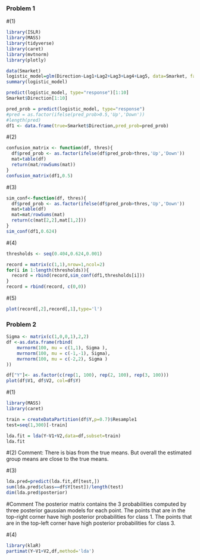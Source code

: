 ### Problem 1
#(1)
```{r}
library(ISLR)
library(MASS)
library(tidyverse)
library(caret)
library(mvtnorm)
library(plotly)
```

```{r}
data(Smarket)
logistic_model=glm(Direction~Lag1+Lag2+Lag3+Lag4+Lag5, data=Smarket, family=binomial)
summary(logistic_model)
```

```{r}
predict(logistic_model, type="response")[1:10]
Smarket$Direction[1:10]
```
```{r}
pred_prob = predict(logistic_model, type="response")
#pred = as.factor(ifelse(pred_prob>0.5,'Up','Down'))
#length(pred)
df1 <- data.frame(true=Smarket$Direction,pred_prob=pred_prob)
```

#(2)
```{r}
confusion_matrix <- function(df, thres){
  df$pred_prob <- as.factor(ifelse(df$pred_prob>thres,'Up','Down'))
  mat=table(df)
  return(mat/rowSums(mat))
}
confusion_matrix(df1,0.5)
```
#(3)
```{r}
sim_conf<-function(df, thres){
  df$pred_prob <- as.factor(ifelse(df$pred_prob>thres,'Up','Down'))
  mat=table(df)
  mat=mat/rowSums(mat)
  return(c(mat[2,2],mat[1,2]))
}
sim_conf(df1,0.624)
```

#(4)
```{r}
thresholds <- seq(0.404,0.624,0.001)

record = matrix(c(1,1),nrow=1,ncol=2)
for(i in 1:length(thresholds)){
  record = rbind(record,sim_conf(df1,thresholds[i]))
}
record = rbind(record, c(0,0))

```
#(5)
```{r}
plot(record[,2],record[,1],type='l')
```

### Problem 2
```{r}
Sigma <- matrix(c(1,0,0,1),2,2)
df <-as.data.frame(rbind( 
    mvrnorm(100, mu = c(1,1), Sigma ),
    mvrnorm(100, mu = c(-1,-1), Sigma),
    mvrnorm(100, mu = c(-2,2), Sigma )
))

df["Y"]<- as.factor(c(rep(1, 100), rep(2, 100), rep(3, 100)))
plot(df$V1, df$V2, col=df$Y)
```
#(1)
```{r}
library(MASS)
library(caret)

train = createDataPartition(df$Y,p=0.7)$Resample1
test=seq(1,300)[-train]

lda.fit = lda(Y~V1+V2,data=df,subset=train)
lda.fit
```
#(2)
Comment:
There is bias from the true means. But overall the estimated group means are close to the true means.

#(3)
```{r}
lda.pred=predict(lda.fit,df[test,])
sum(lda.pred$class==df$Y[test])/length(test)
dim(lda.pred$posterior)
```
#Comment
The posterior matrix contains the 3 probabilities computed by three posterior gaussian models for each point.
The points that are in the top-right corner have high posterior probabilities for class 1. The points that are in the top-left corner have high posterior probabilities for class 3.

#(4)
```{r}
library(klaR)
partimat(Y~V1+V2,df,method='lda')

```